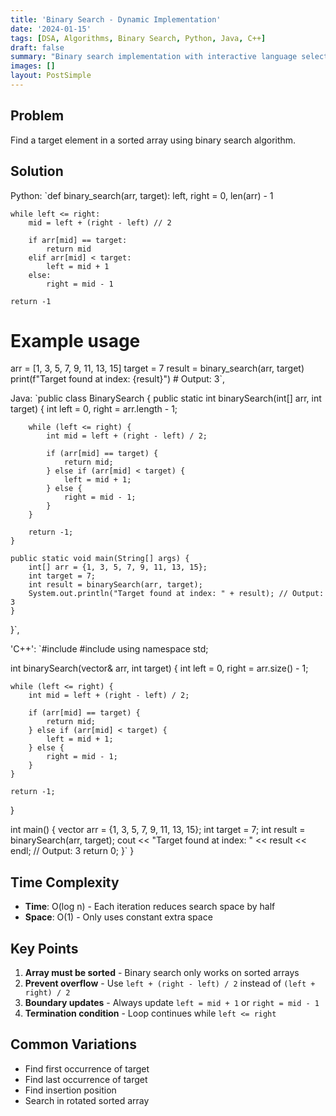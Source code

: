 ```yaml
---
title: 'Binary Search - Dynamic Implementation'
date: '2024-01-15'
tags: [DSA, Algorithms, Binary Search, Python, Java, C++]
draft: false
summary: "Binary search implementation with interactive language selection"
images: []
layout: PostSimple
---
```


## Problem
Find a target element in a sorted array using binary search algorithm.

## Solution

  Python: `def binary_search(arr, target):
    left, right = 0, len(arr) - 1
    
    while left <= right:
        mid = left + (right - left) // 2
        
        if arr[mid] == target:
            return mid
        elif arr[mid] < target:
            left = mid + 1
        else:
            right = mid - 1
    
    return -1

# Example usage
arr = [1, 3, 5, 7, 9, 11, 13, 15]
target = 7
result = binary_search(arr, target)
print(f"Target found at index: {result}")  # Output: 3`,

  Java: `public class BinarySearch {
    public static int binarySearch(int[] arr, int target) {
        int left = 0, right = arr.length - 1;
        
        while (left <= right) {
            int mid = left + (right - left) / 2;
            
            if (arr[mid] == target) {
                return mid;
            } else if (arr[mid] < target) {
                left = mid + 1;
            } else {
                right = mid - 1;
            }
        }
        
        return -1;
    }
    
    public static void main(String[] args) {
        int[] arr = {1, 3, 5, 7, 9, 11, 13, 15};
        int target = 7;
        int result = binarySearch(arr, target);
        System.out.println("Target found at index: " + result); // Output: 3
    }
}`,

  'C++': `#include <iostream>
#include <vector>
using namespace std;

int binarySearch(vector<int>& arr, int target) {
    int left = 0, right = arr.size() - 1;
    
    while (left <= right) {
        int mid = left + (right - left) / 2;
        
        if (arr[mid] == target) {
            return mid;
        } else if (arr[mid] < target) {
            left = mid + 1;
        } else {
            right = mid - 1;
        }
    }
    
    return -1;
}

int main() {
    vector<int> arr = {1, 3, 5, 7, 9, 11, 13, 15};
    int target = 7;
    int result = binarySearch(arr, target);
    cout << "Target found at index: " << result << endl; // Output: 3
    return 0;
}`
}

<CodeBlock 
  title="Binary Search Implementation"
  description="Basic binary search with O(log n) time complexity"
  mediumLink="https://medium.com/@yourusername/binary-search-algorithm-explained"
  languages={codeSnippets}
/>

## Time Complexity
- **Time**: O(log n) - Each iteration reduces search space by half
- **Space**: O(1) - Only uses constant extra space

## Key Points
1. **Array must be sorted** - Binary search only works on sorted arrays
2. **Prevent overflow** - Use `left + (right - left) / 2` instead of `(left + right) / 2`
3. **Boundary updates** - Always update `left = mid + 1` or `right = mid - 1`
4. **Termination condition** - Loop continues while `left <= right`

## Common Variations
- Find first occurrence of target  
- Find last occurrence of target  
- Find insertion position  
- Search in rotated sorted array
